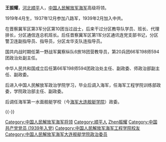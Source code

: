 {{Otheruses|王振耀|other=同名或類似名的其它條目描述}}
{{unreferenced|time=2018-11-01T23:39:25+00:00}}
{{模板:中国人民解放军将领
| name = 王振耀
| image name = 
| width = 300px
| job = 中国人民解放军海军大连舰艇学院原政委
| job-1= 
| job2 = 
| period = 
| period-1 =
| birthname =
| other_names =
| foreign_names =
| english_names =
| Sex =男
| date of birth = 1919年4月
| place of birth = {{ROC}}河北顺平
| date of death = 2009年12月26日（90岁）
| place of death = {{PRC}}湖北武汉
| nationality ={{PRC}}
| residence =
| languages =[[汉语|汉语]]
| height =
| weight =
| party = {{CPC}}
| rank = [[中国人民解放军|中国人民解放军]][[海军上校|海军上校]]、[[正军职|正军职]]
| spouse = 
| relatives = 
| educate =
*[[中国人民解放军政治学院|中国人民解放军政治学院]] 
| past = 
| work =
| award =
*中华人民共和国三级[[独立自由勋章|独立自由勋章]]
*中华人民共和国三级[[解放勋章|解放勋章]]
*中国人民解放军[[独立功勋荣誉章|独立功勋荣誉章]]
| rankrecord= 
*1955年被授予[[中校|中校]]军衔
*1960年晋升[[上校|上校]]军衔
*最高为[[正军职|正军职]]，时无军衔制
}}

'''王振耀'''{{BD|1919年|4月|2009年|12月26日|catIdx=Wang王振耀}}，[[河北|河北]][[顺平|顺平]]人，[[中国人民解放军海军|中国人民解放军海军]]高级将领。

1919年4月生，1937年12月参加八路军，1939年2月加入中共。

在晋察冀军区第3军分区第10团当过战士，后来干过分区教导队学员、班长、代理排长，分区通信连总机班长。后任晋察冀军区第1军分区通讯连党支部书记，分区警卫连副指导员、指导员，分区龙华支队连指导员。

国共内战时期任第一野战军冀察纵队6旅18团营教导员，第20兵团66军198师594团政治处副主任。

中华人民共和国成立后任第66军198师594团政治处主任、副政委、师政治部副主任、副政委。

后进入中国人民解放军政治学院学习，毕业后调入海军，任海军工程学院训练部政委，学院政治部主任、副政委。

后调任海军第一水面舰艇学校（今[[海军大连舰艇学院|海军大连舰艇学院]]）政委。

{{-}}

{{China-mil-bio-stub}}

{{DEFAULTSORT:Wang王振耀}}
[[Category:中国人民解放军海军将领|Category:中国人民解放军海军将领]]
[[Category:顺平人|Category:顺平人]]
[[Category:王姓|Zhen振耀]]
[[Category:中国共产党党员_(1939年入党)|Category:中国共产党党员 (1939年入党)]]
[[Category:中国人民解放军海军工程学院校友|Category:中国人民解放军海军工程学院校友]]
[[Category:中国人民解放军海军大连舰艇学院政治委员|Category:中国人民解放军海军大连舰艇学院政治委员]]